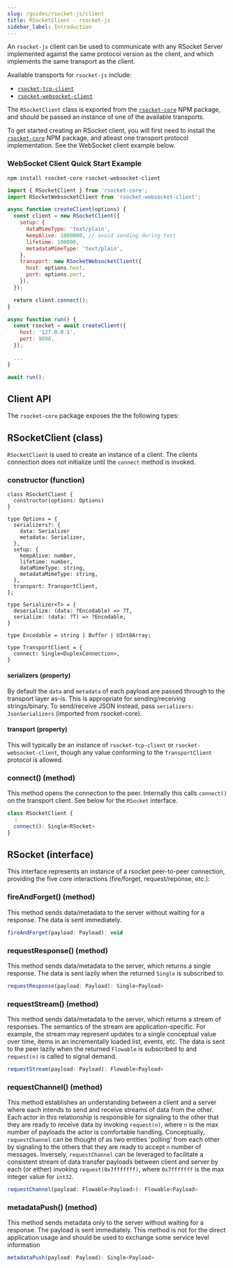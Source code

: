 ```yaml
---
slug: /guides/rsocket-js/client
title: RSocketClient - rsocket-js
sidebar_label: Introduction
---
```


An `rsocket-js` client can be used to communicate with any RSocket Server implemented against the same protocol version as the client, and which implements the same transport as the client.

Available transports for `rsocket-js` include:

- [`rsocket-tcp-client`](./rsocket-tcp-client)
- [`rsocket-websocket-client`](./rsocket-websocket-client)

The `RSocketClient` class is exported from the [`rsocket-core`](https://www.npmjs.com/package/rsocket-core) NPM package, and should be passed an instance of one of the available transports.

To get started creating an RSocket client, you will first need to install the [`rsocket-core`](https://www.npmjs.com/package/rsocket-core) NPM package, and atleast one transport protocol implementation. See the WebSocket client example below.

### WebSocket Client Quick Start Example

```
npm install rsocket-core rsocket-websocket-client
```

```js
import { RSocketClient } from 'rsocket-core';
import RSocketWebsocketClient from 'rsocket-websocket-client';

async function createClient(options) {
  const client = new RSocketClient({
    setup: {
      dataMimeType: 'text/plain',
      keepAlive: 1000000, // avoid sending during test
      lifetime: 100000,
      metadataMimeType: 'text/plain',
    },
    transport: new RSocketWebsocketClient({
      host: options.host,
      port: options.port,
    }),
  });

  return client.connect();
}

async function run() {
  const rsocket = await createClient({
    host: '127.0.0.1',
    port: 9898,
  });

  ...
}

await run();
```

## Client API

The `rsocket-core` package exposes the the following types:

## RSocketClient (class)

`RSocketClient` is used to create an instance of a client. The clients connection does not initialize until the `connect` method is invoked.

### constructor (function)

```flow
class RSocketClient {
  constructor(options: Options)
}

type Options = {
  serializers?: {
    data: Serializer
    metadata: Serializer,
  },
  setup: {
    keepAlive: number,
    lifetime: number,
    dataMimeType: string,
    metadataMimeType: string,
  },
  transport: TransportClient,
};

type Serializer<T> = {
  deserialize: (data: ?Encodable) => ?T,
  serialize: (data: ?T) => ?Encodable,
}

type Encodable = string | Buffer | UInt8Array;

type TransportClient = {
  connect: Single<DuplexConnection>,
}
```

#### serializers (property)

By default the `data` and `metadata` of each payload are passed through to the
transport layer as-is. This is appropriate for sending/receiving strings/binary.
To send/receive JSON instead, pass `serializers: JsonSerializers` (imported from
rsocket-core).

#### transport (property)

This will typically be an instance of `rsocket-tcp-client` or
`rsocket-websocket-client`, though any value conforming to the `TransportClient`
protocol is allowed.

### connect() (method)

This method opens the connection to the peer. Internally this calls `connect()` on the
transport client. See below for the `RSocket` interface.

```javascript
class RSocketClient {
  ⋮
  connect(): Single<RSocket>
}
```

## RSocket (interface)

This interface represents an instance of a rsocket peer-to-peer connection, providing the five
core interactions (fire/forget, request/reponse, etc.):

### fireAndForget() (method)

This method sends data/metadata to the server without waiting for a response. The data is
sent immediately.

```javascript
fireAndForget(payload: Payload): void
```

### requestResponse() (method)

This method sends data/metadata to the server, which returns a single response. The data is
sent lazily when the returned `Single` is subscribed to.

```javascript
requestResponse(payload: Payload): Single<Payload>
```

### requestStream() (method)

This method sends data/metadata to the server, which returns a stream of responses. The semantics
of the stream are application-specific. For example, the stream may represent
updates to a single conceptual value over time, items in an incrementally loaded
list, events, etc. The data is sent to the peer lazily when the returned
`Flowable` is subscribed to and `request(n)` is called to signal demand.

```javascript
requestStream(payload: Payload): Flowable<Payload>
```

### requestChannel() (method)

This method establishes an understanding between a client and a server where each intends to send and receive streams of data from the other. Each actor in this relationship is responsible for signaling to the other that they are ready to receive data by invoking `request(n)`, where `n` is the max number of payloads the actor is comfortable handling. Conceptually, `requestChannel` can be thought of as two entities 'polling' from each other by signaling to the others that they are ready to accept `n` number of messages. Inversely, `requestChannel` can be leveraged to facilitate a consistent stream of data transfer payloads between client and server by each (or either) invoking `request(0x7fffffff)`, where `0x7fffffff` is the max integer value for `int32`.

```javascript
requestChannel(payload: Flowable<Payload>): Flowable<Payload>
```

### metadataPush() (method)

This method sends metadata only to the server without waiting for a response. The payload is
sent immediately. This method is not for the direct application usage and should be used to exchange some service level information

```javascript
metadataPush(payload: Payload): Single<Payload>
```
